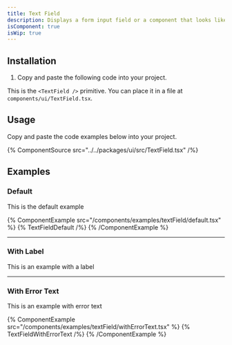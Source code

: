 ```yaml
---
title: Text Field
description: Displays a form input field or a component that looks like an input field.
isComponent: true
isWip: true
---
```


## Installation

1. Copy and paste the following code into your project.

This is the `<TextField />` primitive. You can place it in a file at `components/ui/TextField.tsx`.

## Usage

Copy and paste the code examples below into your project.

{% ComponentSource src="../../packages/ui/src/TextField.tsx" /%}

## Examples

### Default

This is the default example

{% ComponentExample src="/components/examples/textField/default.tsx" %}
{% TextFieldDefault /%}
{% /ComponentExample %}

---

### With Label

This is an example with a label

---

### With Error Text

This is an example with error text

{% ComponentExample src="/components/examples/textField/withErrorText.tsx" %}
{% TextFieldWithErrorText /%}
{% /ComponentExample %}
